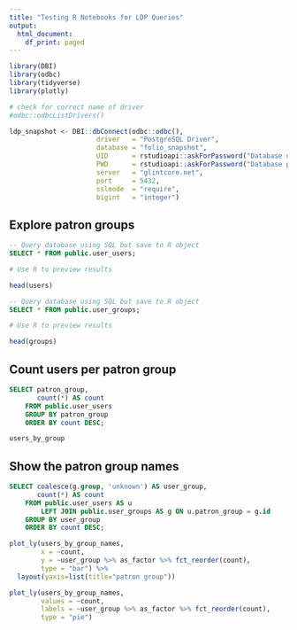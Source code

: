 ```yaml
---
title: "Testing R Notebooks for LDP Queries"
output:
  html_document:
    df_print: paged
---
```


```r

library(DBI)
library(odbc)
library(tidyverse)
library(plotly)

# check for correct name of driver
#odbc::odbcListDrivers()

```

```r

ldp_snapshot <- DBI::dbConnect(odbc::odbc(), 
                      driver   = "PostgreSQL Driver",
                      database = "folio_snapshot",
                      UID      = rstudioapi::askForPassword("Database user"),
                      PWD      = rstudioapi::askForPassword("Database password"),
                      server   = "glintcore.net",
                      port     = 5432,
                      sslmode  = "require",
                      bigint   = "integer")

```

## Explore patron groups

```sql

-- Query database using SQL but save to R object
SELECT * FROM public.user_users;


```

```r

# Use R to preview results

head(users)

```

```sql

-- Query database using SQL but save to R object
SELECT * FROM public.user_groups;


```

```r

# Use R to preview results

head(groups)

```


## Count users per patron group

```sql

SELECT patron_group,
       count(*) AS count
    FROM public.user_users
    GROUP BY patron_group
    ORDER BY count DESC;

```

```r

users_by_group

```


## Show the patron group names

```sql

SELECT coalesce(g.group, 'unknown') AS user_group,
       count(*) AS count
    FROM public.user_users AS u
        LEFT JOIN public.user_groups AS g ON u.patron_group = g.id
    GROUP BY user_group
    ORDER BY count DESC;

```


```r

plot_ly(users_by_group_names, 
        x = ~count, 
        y = ~user_group %>% as_factor %>% fct_reorder(count),
        type = "bar") %>%
  layout(yaxis=list(title="patron group"))

```

```r

plot_ly(users_by_group_names, 
        values = ~count, 
        labels = ~user_group %>% as_factor %>% fct_reorder(count),
        type = "pie")

```